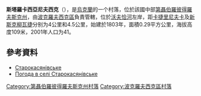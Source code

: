 {{coord|47|57|47|N|36|7|45|E|scale:30000_region:UA|display=title}}

'''斯塔羅卡西亞尼夫西克'''（{{lang-uk|Старокасянівське}}），是[[烏克蘭|烏克蘭]]的一个村落，位於該國中部[[第聶伯羅彼得羅夫斯克州|第聶伯羅彼得羅夫斯克州]]，由[[波克羅夫西克區|波克羅夫西克區]]負責管轄，位於[[沃夫恰河|沃夫恰河]]左岸，距[[卡捷里尼夫卡_(波克羅夫西克區)|卡捷里尼夫卡]]及[[新斯克柳瓦捷|新斯克柳瓦捷]]分别为4公里和4.5公里，始建於1803年，面積0.29平方公里，海拔高度109米，2001年人口为41。

==參考資料==
*[http://gska2.rada.gov.ua/pls/z7502/A005?rdat1=29.01.2010&rf7571=6059 Старокасянівське]{{dead link|date=2018年3月 |bot=InternetArchiveBot |fix-attempted=yes }}
*[http://weather.in.ua/ua/dnepropetrovskaja/25033 Погода в селі Старокасянівське] {{Wayback|url=http://weather.in.ua/ua/dnepropetrovskaja/25033 |date=20160607082852 }}

{{DEFAULTSORT:Старокасянівське}}
[[Category:第聶伯羅彼得羅夫斯克州村落|Category:第聶伯羅彼得羅夫斯克州村落]]
[[Category:波克羅夫西克區村落|Category:波克羅夫西克區村落]]


{{Dnipropetrovsk-geo-stub}}